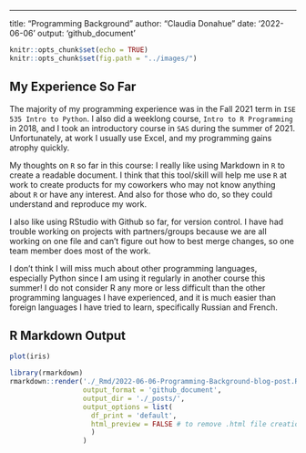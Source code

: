 ---
title: "Programming Background"
author: "Claudia Donahue"
date: '2022-06-06'
output: 'github_document'

```r
knitr::opts_chunk$set(echo = TRUE)
knitr::opts_chunk$set(fig.path = "../images/")
```

## My Experience So Far  

The majority of my programming experience was in the Fall 2021 term in `ISE 535 Intro to Python`. I also did a weeklong course, `Intro to R Programming` in 2018, and I took an introductory course in `SAS` during the summer of 2021. Unfortunately, at work I usually use Excel, and my programming gains atrophy quickly. 

My thoughts on `R` so far in this course: I really like using Markdown in `R` to create a readable document. I think that this tool/skill will help me use `R` at work to create products for my coworkers who may not know anything about `R` or have any interest. And also for those who do, so they could understand and reproduce my work. 

I also like using RStudio with Github so far, for version control. I have had trouble working on projects with partners/groups because we are all working on one file and can't figure out how to best merge changes, so one team member does most of the work. 

I don't think I will miss much about other programming languages, especially Python since I am using it regularly in another course this summer! I do not consider R any more or less difficult than the other programming languages I have experienced, and it is much easier than foreign languages I have tried to learn, specifically Russian and French.    

## R Markdown Output  

```r
plot(iris)
```

```r
library(rmarkdown)
rmarkdown::render('./_Rmd/2022-06-06-Programming-Background-blog-post.Rmd',
                  output_format = 'github_document',
                  output_dir = './_posts/',
                  output_options = list(
                    df_print = 'default',
                    html_preview = FALSE # to remove .html file creation
                    )
                  )
```

